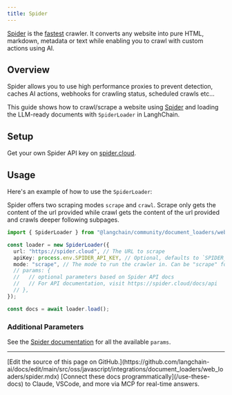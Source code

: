 ```yaml
---
title: Spider
---
```


[Spider](https://spider.cloud/?ref=langchainjs) is the [fastest](https://github.com/spider-rs/spider/blob/main/benches/BENCHMARKS.md#benchmark-results) crawler. It converts any website into pure HTML, markdown, metadata or text while enabling you to crawl with custom actions using AI.

## Overview

Spider allows you to use high performance proxies to prevent detection, caches AI actions, webhooks for crawling status, scheduled crawls etc...

This guide shows how to crawl/scrape a website using [Spider](https://spider.cloud/) and loading the LLM-ready documents with `SpiderLoader` in LanghChain.

## Setup

Get your own Spider API key on [spider.cloud](https://spider.cloud/).

## Usage

Here's an example of how to use the `SpiderLoader`:

Spider offers two scraping modes `scrape` and `crawl`. Scrape only gets the content of the url provided while crawl gets the content of the url provided and crawls deeper following subpages.

```typescript
import { SpiderLoader } from "@langchain/community/document_loaders/web/spider";

const loader = new SpiderLoader({
  url: "https://spider.cloud", // The URL to scrape
  apiKey: process.env.SPIDER_API_KEY, // Optional, defaults to `SPIDER_API_KEY` in your env.
  mode: "scrape", // The mode to run the crawler in. Can be "scrape" for single urls or "crawl" for deeper scraping following subpages
  // params: {
  //   // optional parameters based on Spider API docs
  //   // For API documentation, visit https://spider.cloud/docs/api
  // },
});

const docs = await loader.load();
```

### Additional Parameters

See the [Spider documentation](https://spider.cloud/docs/api) for all the available `params`.

---

<Callout icon="pen-to-square" iconType="regular">
    [Edit the source of this page on GitHub.](https://github.com/langchain-ai/docs/edit/main/src/oss/javascript/integrations/document_loaders/web_loaders/spider.mdx)
</Callout>
<Tip icon="terminal" iconType="regular">
    [Connect these docs programmatically](/use-these-docs) to Claude, VSCode, and more via MCP for    real-time answers.
</Tip>
